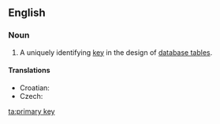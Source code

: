 ==English==
{{wikipedia}}
===Noun===
{{en-noun}}

# {{computing}} A uniquely identifying [[key]] in the design of [[database table]]s.

====Translations====
{{trans-top|key in database table}}
* Croatian: {{t-|hr|primarni ključ|m}}
* Czech: {{t-|cs|primární klíč|m}}
{{trans-mid}}
{{trans-bottom}}

[[ta:primary key]]